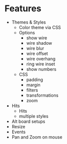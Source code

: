 
<Meta title="Table Of Contents" name="ToC" />

# Features

* Themes & Styles
  * Color theme via CSS
  * Options
    * show wire
    * wire shadow
    * wire blur
    * wire offset
    * wire overhang
    * ring wire inset
    * show numbers
  * CSS
    * padding
    * margin
    * filters
    * transformations
    * zoom
* Hits
  * Hits
  * multiple styles
* Alt board setups
* Resize
* Events
* Pan and Zoom
  on mouse
